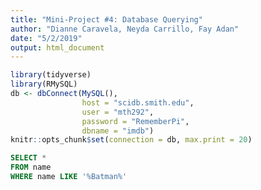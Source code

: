 ```yaml
---
title: "Mini-Project #4: Database Querying"
author: "Dianne Caravela, Neyda Carrillo, Fay Adan"
date: "5/2/2019"
output: html_document
---
```


```r
library(tidyverse)
library(RMySQL)
db <- dbConnect(MySQL(), 
                host = "scidb.smith.edu", 
                user = "mth292", 
                password = "RememberPi", 
                dbname = "imdb")
knitr::opts_chunk$set(connection = db, max.print = 20)
```

```sql
SELECT *
FROM name
WHERE name LIKE '%Batman%'
```

